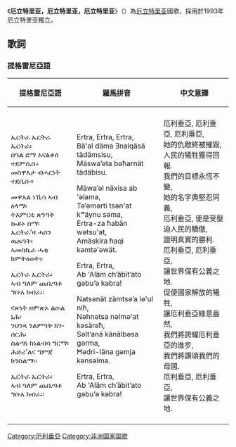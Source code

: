 {{Infobox anthem
|title = ኤርትራ ኤርትራ ኤርትራ <br> ارتريا ارتريا ارتريا
|transcription = 厄立特里亚，厄立特里亚，厄立特里亚
|chinese_title = Eritrea, Eritrea, Eritrea
|image = Flag-map of Eritrea.svg
|image_size =
|prefix = 国歌
|country = {{ERI}}
|author = Solomon Tsehaye Beraki
|lyrics_date = 1951
|composer = Isaac Abraham Meharezghi / Aron Tekle Tesfatsion
|music_date = 1951
|adopted = 1993
|sound = National Anthem of Eritrea by US Navy Band.ogg
|sound_title =
}}
{{Contains Ethiopic text}}
《'''厄立特里亚，厄立特里亚，厄立特里亚'''》（{{lang-ti|ኤርትራ ኤርትራ ኤርትራ}}）為[[厄立特里亚|厄立特里亚]]國歌，採用於1993年厄立特里亚獨立。

==歌詞==
===提格雷尼亞語===
{|
|-
!提格雷尼亞語
!羅馬拼音
!中文意譯
|-
|lang="ti" style="padding:0.5em"|
ኤርትራ ኤርትራ ኤርትራ፡<br/>
በዓል ደማ እናልቀሰ ተደምሲሱ፡<br/>
መስዋእታ ብሓርነት ተደቢሱ።

መዋእል ነኺሳ ኣብ ዕላማ፡<br/>
ትእምርቲ ጽንዓት ኰይኑ ስማ፡<br/>
ኤርትራ'ዛ ሓበን ዉጹዓት፡<br/>
ኣመስኪራ ሓቂ ክምትዕወት።

ኤርትራ ኤርትራ፡<br/>
ኣብ ዓለም ጨቢጣቶ ግቡእ ክብራ።

ናጽነት ዘምጽኦ ልዑል ኒሕ፡<br/>
ንህንጻ ንልምዓት ክንሰርሕ፡<br/>
ስልጣነ ከነልብሳ ግርማ፡<br/>
ሕድሪ'ለና ግምጃ ክንስልማ።

ኤርትራ ኤርትራ፡<br/>
ኣብ ዓለም ጨቢጣቶ ግቡእ ክብራ።
| style="padding:0.5em"|
Ertra, Ertra, Ertra,<br/>
Bä'al däma Ǝnalqäsä tädämsisu,<br/>
Mäswaʼəta bəħarnät tädäbisu.

Mäwaʼəl näxisa ab 'əlama,<br/>
Təʼəmərti tsən'at kʷäynu səma,<br/>
Ertra-za ħabän wətsu'at,<br/>
Amäskira ħaqi kəmtə'əwät.

Ertra, Ertra,<br/>
Ab 'Aläm chʼäbitʼato gəbuʼə kəbra!

Natsənät zämtsəʼa lə'ul niħ,<br/>
Nəhnətsa nəlmə'at kəsärəħ,<br/>
Səltʼanä känälbəsa gərma,<br/>
Ħədri-läna gəmja kənsəlma.

Ertra, Ertra,<br/>
Ab 'Aläm chʼäbitʼato gəbuʼə kəbra!
| style="padding:0.5em"|
厄利垂亞, 厄利垂亞, 厄利垂亞,<br/>
她的仇敵終被摧毀,<br/>
人民的犧牲獲得回報.<br/>

我們的目標永恆不變,<br/>
她的名字典堅忍同義,<br/>
厄利垂亞, 便是受壓迫人民的驕傲,<br/>
證明真實的勝利.<br/>

厄利垂亞, 厄利垂亞,<br/>
讓世界保有公義之地.<br/>

促使國家解放的犧牲,<br/>
讓厄利垂亞綠意盎然,<br/>
我們將誇耀厄利垂亞的進步,<br/>
我們將讚頌我們的母國.<br/>

厄利垂亞, 厄利垂亞,<br/>
讓世界保有公義之地.<br/>
|}
{{非洲各國家和地区國歌}}
[[Category:厄利垂亞|Category:厄利垂亞]]
[[Category:非洲国家国歌|Category:非洲国家国歌]]